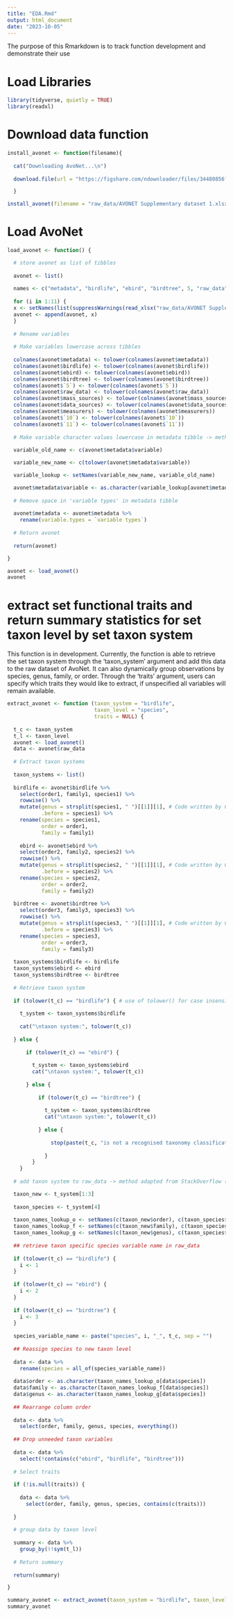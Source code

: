 ```yaml
---
title: "EDA.Rmd"
output: html_document
date: "2023-10-05"
---
```


The purpose of this Rmarkdown is to track function development and demonstrate their use

# Load Libraries

```r
library(tidyverse, quietly = TRUE)
library(readxl)
```

# Download data function

```r
install_avonet <- function(filename){
  
  cat("Downloading AvoNet...\n")
  
  download.file(url = "https://figshare.com/ndownloader/files/34480856?private_link=b990722d72a26b5bfead", destfile = filename, mode = "wb")

  }
```

```r
install_avonet(filename = "raw_data/AVONET Supplementary dataset 1.xlsx")
```

# Load AvoNet

```r
load_avonet <- function() {

  # store avonet as list of tibbles
  
  avonet <- list()
  
  names <- c("metadata", "birdlife", "ebird", "birdtree", 5, "raw_data", "mass_sources", "data_sources", "measurers", 10, 11)
    
  for (i in 1:11) {
  x <- setNames(list(suppressWarnings(read_xlsx("raw_data/AVONET Supplementary dataset 1.xlsx", sheet = i, na = "NA"))), names[i])
  avonet <- append(avonet, x)
  }
  
  # Rename variables
  
  # Make variables lowercase across tibbles
  
  colnames(avonet$metadata) <- tolower(colnames(avonet$metadata))
  colnames(avonet$birdlife) <- tolower(colnames(avonet$birdlife))
  colnames(avonet$ebird) <- tolower(colnames(avonet$ebird))
  colnames(avonet$birdtree) <- tolower(colnames(avonet$birdtree))
  colnames(avonet$`5`) <- tolower(colnames(avonet$`5`))
  colnames(avonet$raw_data) <- tolower(colnames(avonet$raw_data))
  colnames(avonet$mass_sources) <- tolower(colnames(avonet$mass_sources))
  colnames(avonet$data_sources) <- tolower(colnames(avonet$data_sources))
  colnames(avonet$measurers) <- tolower(colnames(avonet$measurers))
  colnames(avonet$`10`) <- tolower(colnames(avonet$`10`))
  colnames(avonet$`11`) <- tolower(colnames(avonet$`11`))
  
  # Make variable character values lowercase in metadata tibble -> method adapted from StackOverflow (https://stackoverflow.com/questions/50615116/renaming-character-variables-in-a-column-in-data-frame-r)
  
  variable_old_name <- c(avonet$metadata$variable)

  variable_new_name <- c(tolower(avonet$metadata$variable))

  variable_lookup <- setNames(variable_new_name, variable_old_name)

  avonet$metadata$variable <- as.character(variable_lookup[avonet$metadata$variable])
  
  # Remove space in 'variable types' in metadata tibble
  
  avonet$metadata <- avonet$metadata %>% 
    rename(variable.types = `variable types`)
  
  # Return avonet
  
  return(avonet)

}
```

```r
avonet <- load_avonet()
avonet
```

# extract set functional traits and return summary statistics for set taxon level by set taxon system

This function is in development. Currently, the function is able to retrieve the set taxon system through the 'taxon_system' argument and add this data to the raw dataset of AvoNet. It can also dynamically group observations by species, genus, family, or order. Through the 'traits' argument, users can specify which traits they would like to extract, if unspecified all variables will remain available.

```r
extract_avonet <- function (taxon_system = "birdlife",
                            taxon_level = "species",
                            traits = NULL) {
  
  t_c <- taxon_system
  t_l <- taxon_level
  avonet <- load_avonet()
  data <- avonet$raw_data
  
  # Extract taxon systems
  
  taxon_systems <- list()
  
  birdlife <- avonet$birdlife %>% 
    select(order1, family1, species1) %>% 
    rowwise() %>% 
    mutate(genus = strsplit(species1, " ")[[1]][1], # Code written by ChatGPT to extract genus names from species
           .before = species1) %>%
    rename(species = species1,
           order = order1,
           family = family1)
  
    ebird <- avonet$ebird %>% 
    select(order2, family2, species2) %>% 
    rowwise() %>% 
    mutate(genus = strsplit(species2, " ")[[1]][1], # Code written by ChatGPT to extract genus names from species
           .before = species2) %>%
    rename(species = species2,
           order = order2,
           family = family2)
  
  birdtree <- avonet$birdtree %>% 
    select(order3, family3, species3) %>% 
    rowwise() %>% 
    mutate(genus = strsplit(species3, " ")[[1]][1], # Code written by ChatGPT to extract genus names from species
           .before = species3) %>%
    rename(species = species3,
           order = order3,
           family = family3)
  
  taxon_systems$birdlife <- birdlife
  taxon_systems$ebird <- ebird
  taxon_systems$birdtree <- birdtree
  
  # Retrieve taxon system
  
  if (tolower(t_c) == "birdlife") { # use of tolower() for case insensitive if() taken from stack overflow (https://stackoverflow.com/questions/51488049/r-case-insensitive-if-check)
    
    t_system <- taxon_systems$birdlife
    
    cat("\ntaxon system:", tolower(t_c))
    
  } else {
    
      if (tolower(t_c) == "ebird") {
      
        t_system <- taxon_systems$ebird
        cat("\ntaxon system:", tolower(t_c))
      
      } else {
    
          if (tolower(t_c) == "birdtree") {
        
            t_system <- taxon_systems$birdtree
            cat("\ntaxon system:", tolower(t_c))
      
          } else {
        
              stop(paste(t_c, "is not a recognised taxonomy classification. Try 'birdlife', 'ebird', or 'birdtree'"))
        
            }
        }
    }
  
  # add taxon system to raw_data -> method adapted from StackOverflow (https://stackoverflow.com/questions/50615116/renaming-character-variables-in-a-column-in-data-frame-r)

  taxon_new <- t_system[1:3]
  
  taxon_species <- t_system[4]
  
  taxon_names_lookup_o <- setNames(c(taxon_new$order), c(taxon_species$species)) 
  taxon_names_lookup_f <- setNames(c(taxon_new$family), c(taxon_species$species))
  taxon_names_lookup_g <- setNames(c(taxon_new$genus), c(taxon_species$species))
  
  ## retrieve taxon specific species variable name in raw_data
  
  if (tolower(t_c) == "birdlife") {
    i <- 1
  }
  
  if (tolower(t_c) == "ebird") {
    i <- 2
  }
  
  if (tolower(t_c) == "birdtree") {
    i <- 3
  }
    
  species_variable_name <- paste("species", i, "_", t_c, sep = "")
  
  ## Reassign species to new taxon level
  
  data <- data %>% 
    rename(species = all_of(species_variable_name))
  
  data$order <- as.character(taxon_names_lookup_o[data$species])
  data$family <- as.character(taxon_names_lookup_f[data$species])
  data$genus <- as.character(taxon_names_lookup_g[data$species])
  
  ## Rearrange column order
  
  data <- data %>% 
    select(order, family, genus, species, everything())
  
  ## Drop unneeded taxon variables
  
  data <- data %>% 
    select(!contains(c("ebird", "birdlife", "birdtree")))
  
  # Select traits
  
  if (!is.null(traits)) {
    
    data <- data %>% 
      select(order, family, genus, species, contains(c(traits)))
    
  }
  
  # group data by taxon level
  
  summary <- data %>% 
    group_by(!!sym(t_l))
  
  # Return summary
  
  return(summary)

}
```

```r
summary_avonet <- extract_avonet(taxon_system = "birdlife", taxon_level = "family", traits = c(".length"))
summary_avonet
```

